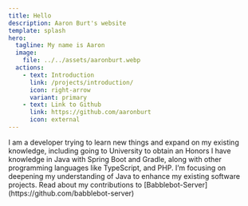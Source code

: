```yaml
---
title: Hello
description: Aaron Burt's website
template: splash
hero:
  tagline: My name is Aaron
  image:
    file: ../../assets/aaronburt.webp
  actions:
    - text: Introduction
      link: /projects/introduction/
      icon: right-arrow
      variant: primary
    - text: Link to Github
      link: https://github.com/aaronburt
      icon: external
---
```



<CardGrid stagger>
	<Card title="Currently Learning" icon="pencil">
		I am a developer trying to learn new things and expand on my existing knowledge, including going to University to obtain an Honors
	</Card>
	<Card title="Knowledge" icon="add-document">
		I have knowledge in Java with Spring Boot and Gradle, along with other programming languages like TypeScript, and PHP.
	</Card>
	<Card title="My Goals" icon="setting">
		I’m focusing on deepening my understanding of Java to enhance my existing software projects.
	</Card>
	<Card title="Working on other things" icon="open-book">
		Read about my contributions to [Babblebot-Server](https://github.com/babblebot-server)
	</Card>
</CardGrid>
